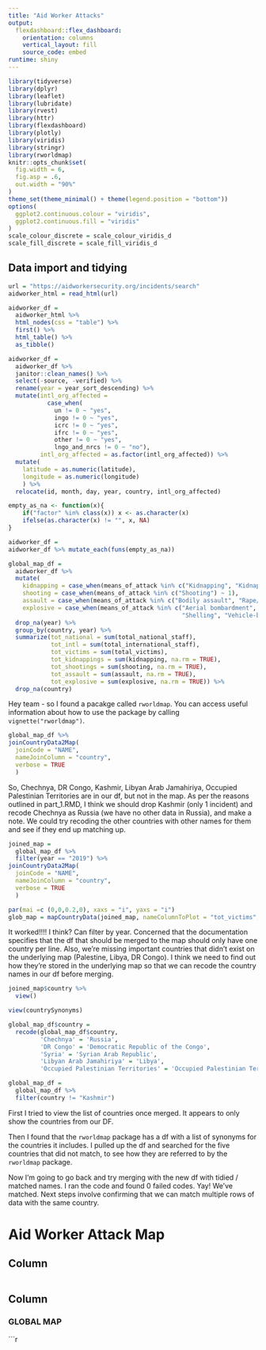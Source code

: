 ```yaml
---
title: "Aid Worker Attacks"
output: 
  flexdashboard::flex_dashboard:
    orientation: columns
    vertical_layout: fill
    source_code: embed
runtime: shiny
---
```


```r
library(tidyverse)
library(dplyr)
library(leaflet)
library(lubridate)
library(rvest)
library(httr)
library(flexdashboard)
library(plotly)
library(viridis)
library(stringr)
library(rworldmap)
knitr::opts_chunk$set(
  fig.width = 6,
  fig.asp = .6,
  out.width = "90%"
)
theme_set(theme_minimal() + theme(legend.position = "bottom"))
options(
  ggplot2.continuous.colour = "viridis",
  ggplot2.continuous.fill = "viridis"
)
scale_colour_discrete = scale_colour_viridis_d
scale_fill_discrete = scale_fill_viridis_d
```

## Data import and tidying

```r
url = "https://aidworkersecurity.org/incidents/search"
aidworker_html = read_html(url)

aidworker_df = 
  aidworker_html %>% 
  html_nodes(css = "table") %>%  
  first() %>% 
  html_table() %>% 
  as_tibble()

aidworker_df =
  aidworker_df %>%
  janitor::clean_names() %>% 
  select(-source, -verified) %>% 
  rename(year = year_sort_descending) %>% 
  mutate(intl_org_affected = 
           case_when(
             un != 0 ~ "yes",
             ingo != 0 ~ "yes",
             icrc != 0 ~ "yes",
             ifrc != 0 ~ "yes",
             other != 0 ~ "yes",
             lngo_and_nrcs != 0 ~ "no"),
         intl_org_affected = as.factor(intl_org_affected)) %>% 
  mutate(
    latitude = as.numeric(latitude),
    longitude = as.numeric(longitude)
    ) %>% 
  relocate(id, month, day, year, country, intl_org_affected)

empty_as_na <- function(x){
    if("factor" %in% class(x)) x <- as.character(x) 
    ifelse(as.character(x) != "", x, NA)
}

aidworker_df = 
aidworker_df %>% mutate_each(funs(empty_as_na)) 

```

```r
global_map_df = 
  aidworker_df %>% 
  mutate(
    kidnapping = case_when(means_of_attack %in% c("Kidnapping", "Kidnap-killing") ~ 1),
    shooting = case_when(means_of_attack %in% c("Shooting") ~ 1),
    assault = case_when(means_of_attack %in% c("Bodily assault", "Rape/sexual assault") ~ 1),
    explosive = case_when(means_of_attack %in% c("Aerial bombardment", "Landmine", "Other Explosives", "Roadside IED",
                                                 "Shelling", "Vehicle-born IED") ~ 1)) %>% 
  drop_na(year) %>% 
  group_by(country, year) %>% 
  summarize(tot_national = sum(total_national_staff),
            tot_intl = sum(total_international_staff),
            tot_victims = sum(total_victims),
            tot_kidnappings = sum(kidnapping, na.rm = TRUE),
            tot_shootings = sum(shooting, na.rm = TRUE),
            tot_assault = sum(assault, na.rm = TRUE),
            tot_explosive = sum(explosive, na.rm = TRUE)) %>% 
  drop_na(country)
```

Hey team - so I found a pacakge called `rworldmap`. You can access useful information about how to use the package by calling `vignette("rworldmap")`.

```r
global_map_df %>% 
joinCountryData2Map(
  joinCode = "NAME",
  nameJoinColumn = "country",
  verbose = TRUE
  )
```

So, Chechnya, DR Congo, Kashmir, Libyan Arab Jamahiriya, Occupied Palestinian Territories are in our df, but not in the map. As per the reasons outlined in part_1.RMD, I think we should drop Kashmir (only 1 incident) and recode Chechnya as Russia (we have no other data in Russia), and make a note. We could try recoding the other countries with other names for them and see if they end up matching up.

```r
joined_map = 
  global_map_df %>%
  filter(year == "2019") %>% 
joinCountryData2Map(
  joinCode = "NAME",
  nameJoinColumn = "country",
  verbose = TRUE
  )

par(mai =c (0,0,0.2,0), xaxs = "i", yaxs = "i")
glob_map = mapCountryData(joined_map, nameColumnToPlot = "tot_victims", addLegend = FALSE)

```

It worked!!!! I think? Can filter by year. Concerned that the documentation specifies that the df that should be merged to the map should only have one country per line. Also, we're missing important countries that didn't exist on the underlying map (Palestine, Libya, DR Congo). I think we need to find out how they're stored in the underlying map so that we can recode the country names in our df before merging.

```r
joined_map$country %>% 
  view()

view(countrySynonyms)

global_map_df$country =
  recode(global_map_df$country,
         'Chechnya' = 'Russia',
         'DR Congo' = 'Democratic Republic of the Congo',
         'Syria' = 'Syrian Arab Republic',
         'Libyan Arab Jamahiriya' = 'Libya',
         'Occupied Palestinian Territories' = 'Occupied Palestinian Territory')

global_map_df =
  global_map_df %>% 
  filter(country != "Kashmir")

```

First I tried to view the list of countries once merged. It appears to only show the countries from our DF.

Then I found that the `rworldmap` package has a df with a list of synonyms for the countries it includes. I pulled up the df and searched for the five countries that did not match, to see how they are referred to by the `rworldmap` package. 

Now I'm going to go back and try merging with the new df with tidied / matched names. I ran the code and found 0 failed codes. Yay! We've matched. Next steps involve confirming that we can match multiple rows of data with the same country.


Aid Worker Attack Map
===================================== 

Column {.sidebar}
-----------------------------------------------------------------------

```r


```


Column {.tabset}
-----------------------------------------------------------------------

### GLOBAL MAP

```r
